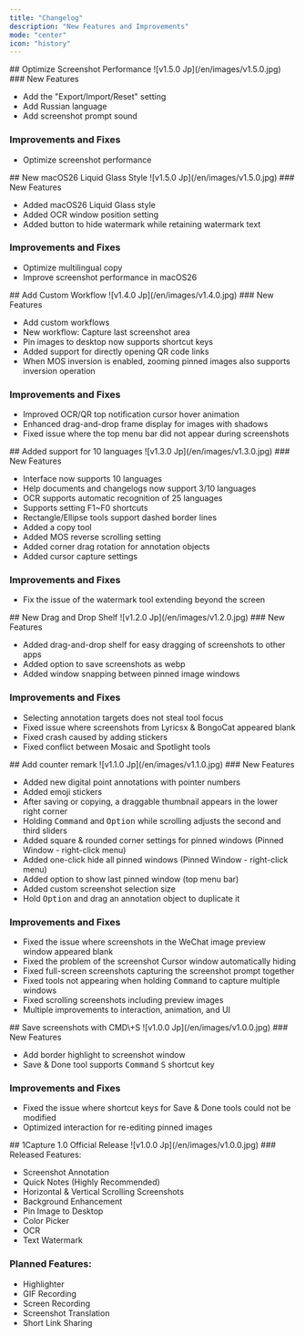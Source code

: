 ```yaml
---
title: "Changelog"
description: "New Features and Improvements"
mode: "center"
icon: "history"
---
```


<Update label="V1.5.1" description="11/1/2025">
  ## Optimize Screenshot Performance

  <Frame>
    ![v1.5.0 Jp](/en/images/v1.5.0.jpg)
  </Frame>
  <Card title="1Capture Download" icon="circle-arrow-down" horizontal href="https://apps.apple.com/app/id6742318274">
    
  </Card>
  ### New Features

  - Add the "Export/Import/Reset" setting
  - Add Russian language
  - Add screenshot prompt sound

  ### Improvements and Fixes
  - Optimize screenshot performance

</Update>

<Update label="V1.5.0" description="9/25/2025">
  ## New macOS26 Liquid Glass Style

  <Frame>
    ![v1.5.0 Jp](/en/images/v1.5.0.jpg)
  </Frame>
  ### New Features

  - Added macOS26 Liquid Glass style  
  - Added OCR window position setting  
  - Added button to hide watermark while retaining watermark text

  ### Improvements and Fixes

  - Optimize multilingual copy  
  - Improve screenshot performance in macOS26

</Update>

<Update label="V1.4.0" description="8/29/2025">
  ## Add Custom Workflow

  <Frame>
    ![v1.4.0 Jp](/en/images/v1.4.0.jpg)
  </Frame>
  ### New Features

  - Add custom workflows  
  - New workflow: Capture last screenshot area  
  - Pin images to desktop now supports shortcut keys  
  - Added support for directly opening QR code links  
  - When MOS inversion is enabled, zooming pinned images also supports inversion operation

  ### Improvements and Fixes

 - Improved OCR/QR top notification cursor hover animation  
 - Enhanced drag-and-drop frame display for images with shadows  
 - Fixed issue where the top menu bar did not appear during screenshots
</Update>

<Update label="V1.3.0" description="7/19/2025">
  ## Added support for 10 languages

  <Frame>
    ![v1.3.0 Jp](/en/images/v1.3.0.jpg)
  </Frame>
  ### New Features

  - Interface now supports 10 languages  
  - Help documents and changelogs now support 3/10 languages  
  - OCR supports automatic recognition of 25 languages  
  - Supports setting F1~F0 shortcuts  
  - Rectangle/Ellipse tools support dashed border lines  
  - Added a copy tool  
  - Added MOS reverse scrolling setting  
  - Added corner drag rotation for annotation objects  
  - Added cursor capture settings

  ### Improvements and Fixes

  - Fix the issue of the watermark tool extending beyond the screen
</Update>

<Update label="V1.2.0" description="5/30/2025">
  ## New Drag and Drop Shelf

  <Frame>
    ![v1.2.0 Jp](/en/images/v1.2.0.jpg)
  </Frame>
  ### New Features

  - Added drag-and-drop shelf for easy dragging of screenshots to other apps  
  - Added option to save screenshots as webp  
  - Added window snapping between pinned image windows

  ### Improvements and Fixes

  - Selecting annotation targets does not steal tool focus  
  - Fixed issue where screenshots from Lyricsx & BongoCat appeared blank  
  - Fixed crash caused by adding stickers  
  - Fixed conflict between Mosaic and Spotlight tools
</Update>

<Update label="v1.1.0" description="4/30/2025">
  ## Add counter remark

  <Frame>
    ![v1.1.0 Jp](/en/images/v1.1.0.jpg)
  </Frame>
  ### New Features

  - Added new digital point annotations with pointer numbers  
  - Added emoji stickers  
  - After saving or copying, a draggable thumbnail appears in the lower right corner  
  - Holding <kbd>Command</kbd> and <kbd>Option</kbd> while scrolling adjusts the second and third sliders  
  - Added square & rounded corner settings for pinned windows (Pinned Window - right-click menu)  
  - Added one-click hide all pinned windows (Pinned Window - right-click menu)  
  - Added option to show last pinned window (top menu bar)  
  - Added custom screenshot selection size  
  - Hold <kbd>Option</kbd> and drag an annotation object to duplicate it

  ### Improvements and Fixes

  - Fixed the issue where screenshots in the WeChat image preview window appeared blank  
  - Fixed the problem of the screenshot Cursor window automatically hiding  
  - Fixed full-screen screenshots capturing the screenshot prompt together  
  - Fixed tools not appearing when holding <kbd>Command</kbd> to capture multiple windows  
  - Fixed scrolling screenshots including preview images  
  - Multiple improvements to interaction, animation, and UI
</Update>

<Update label="v1.0.1" description="3/19/2025">
  ## Save screenshots with CMD\+S

  <Frame>
    ![v1.0.0 Jp](/en/images/v1.0.0.jpg)
  </Frame>
  ### New Features

  - Add border highlight to screenshot window  
  - Save & Done tool supports <kbd>Command</kbd> <kbd>S</kbd> shortcut key

  ### Improvements and Fixes

  - Fixed the issue where shortcut keys for Save & Done tools could not be modified  
  - Optimized interaction for re-editing pinned images
</Update>

<Update label="v1.0.0" description="3/8/2025">
  ## 1Capture 1.0 Official Release

  <Frame>
    ![v1.0.0 Jp](/en/images/v1.0.0.jpg)
  </Frame>
  ### Released Features:

  - Screenshot Annotation  
  - Quick Notes (Highly Recommended)  
  - Horizontal & Vertical Scrolling Screenshots  
  - Background Enhancement  
  - Pin Image to Desktop  
  - Color Picker  
  - OCR  
  - Text Watermark

  ### Planned Features:

  - Highlighter  
  - GIF Recording  
  - Screen Recording  
  - Screenshot Translation  
  - Short Link Sharing
</Update>